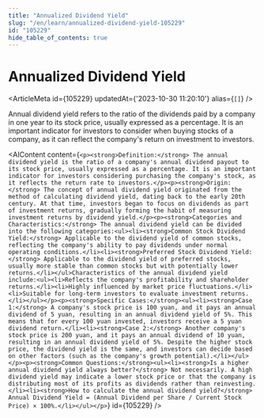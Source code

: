 ```yaml
---
title: "Annualized Dividend Yield"
slug: "/en/learn/annualized-dividend-yield-105229"
id: "105229"
hide_table_of_contents: true
---
```



# Annualized Dividend Yield

<ArticleMeta id={105229} updatedAt={'2023-10-30 11:20:10'} alias={`[]`} />
<div className='border-solid border-b border-t-0 my-4 border-[var(--ifm-color-gray-300)]' />

Annual dividend yield refers to the ratio of the dividends paid by a company in one year to its stock price, usually expressed as a percentage. It is an important indicator for investors to consider when buying stocks of a company, as it can reflect the company's return on investment to investors.

<AIContent content={`<p><strong>Definition:</strong> The annual dividend yield is the ratio of a company's annual dividend payout to its stock price, usually expressed as a percentage. It is an important indicator for investors considering purchasing the company's stock, as it reflects the return rate to investors.</p><p><strong>Origin:</strong> The concept of annual dividend yield originated from the method of calculating dividend yield, dating back to the early 20th century. At that time, investors began to focus on dividends as part of investment returns, gradually forming the habit of measuring investment returns by dividend yield.</p><p><strong>Categories and Characteristics:</strong> The annual dividend yield can be divided into the following categories:<ul><li><strong>Common Stock Dividend Yield:</strong> Applicable to the dividend yield of common stocks, reflecting the company's ability to pay dividends under normal operating conditions.</li><li><strong>Preferred Stock Dividend Yield:</strong> Applicable to the dividend yield of preferred stocks, usually more stable than common stocks but with potentially lower returns.</li></ul>Characteristics of the annual dividend yield include:<ul><li>Reflects the company's profitability and shareholder returns.</li><li>Highly influenced by market price fluctuations.</li><li>Suitable for long-term investors to evaluate investment returns.</li></ul></p><p><strong>Specific Cases:</strong><ul><li><strong>Case 1:</strong> A company's stock price is 100 yuan, and it pays an annual dividend of 5 yuan, resulting in an annual dividend yield of 5%. This means that for every 100 yuan invested, investors receive a 5 yuan dividend return.</li><li><strong>Case 2:</strong> Another company's stock price is 200 yuan, and it pays an annual dividend of 10 yuan, resulting in an annual dividend yield of 5%. Despite the higher stock price, the dividend yield is the same, and investors can decide based on other factors (such as the company's growth potential).</li></ul></p><p><strong>Common Questions:</strong><ul><li><strong>Is a higher annual dividend yield always better?</strong> Not necessarily. A high dividend yield may indicate a lower stock price or that the company is distributing most of its profits as dividends rather than reinvesting.</li><li><strong>How to calculate the annual dividend yield?</strong> Annual Dividend Yield = (Annual Dividend per Share / Current Stock Price) × 100%.</li></ul></p>`} id={105229} />
